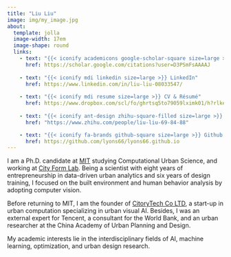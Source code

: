```yaml
---
title: "Liu Liu"
image: img/my_image.jpg
about:
  template: jolla
  image-width: 17em
  image-shape: round
  links:
    - text: "{{< iconify academicons google-scholar-square size=large >}} Google Scholar"
      href: https://scholar.google.com/citations?user=D3PSmFsAAAAJ
    
    - text: "{{< iconify mdi linkedin size=large >}} LinkedIn"
      href: https://www.linkedin.com/in/liu-liu-08033547/
      
    - text: "{{< iconify mdi resume size=large >}} CV & Résumé"
      href: https://www.dropbox.com/scl/fo/ghrtsq5to79059lximk01/h?rlkey=cev0uzwgvu4jkus9eo6kkbgn7&dl=0
      
    - text: "{{< iconify ant-design zhihu-square-filled size=large >}} Zhihu (知乎)"
      href: "https://www.zhihu.com/people/liu-liu-69-84-88"

    - text: "{{< iconify fa-brands github-square size=large >}} Github Repo"
      href: https://github.com/lyons66/lyons66.github.io
---
```


I am a Ph.D. candidate at [MIT](https://dusp.mit.edu/people/liu-liu) studying Computational Urban Science, and working at [City Form Lab](https://cityform.mit.edu/). Being a scientist with eight years of entrepreneurship in data-driven urban analytics and six years of design training, I focused on the built environment and human behavior analysis by adopting computer vision. 

Before returning to MIT, I am the founder of [CitoryTech Co LTD](https://www.citory.tech/), a start-up in urban computation specializing in urban visual AI. Besides, I was an external expert for Tencent, a consultant for the World Bank, and an urban researcher at the China Academy of Urban Planning and Design.

My academic interests lie in the interdisciplinary fields of AI, machine learning, optimization, and urban design research.

